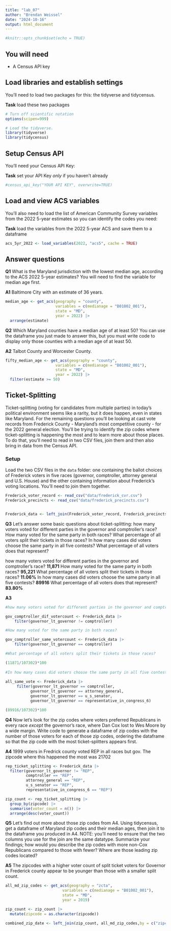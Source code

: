 ```yaml
---
title: "lab_07"
author: "Brendan Weissel"
date: "2024-10-16"
output: html_document
---
```


```r
#knitr::opts_chunk$set(echo = TRUE)
```

## You will need

-   A Census API key

## Load libraries and establish settings

You'll need to load two packages for this: the tidyverse and tidycensus.

**Task** load these two packages

```r
# Turn off scientific notation
options(scipen=999)

# Load the tidyverse.
library(tidyverse)
library(tidycensus)
```

## Setup Census API

You'll need your Census API Key:

**Task** set your API Key *only* if you haven't already

```r
#census_api_key("YOUR API KEY", overwrite=TRUE)
```

## Load and view ACS variables

You'll also need to load the list of American Community Survey variables from the 2022 5-year estimates so you can identify the codes you need:

**Task** load the variables from the 2022 5-year ACS and save them to a dataframe

```r
acs_5yr_2022 <- load_variables(2022, "acs5", cache = TRUE)
```

## Answer questions

**Q1** What is the Maryland jurisdiction with the lowest median age, according to the ACS 2022 5-year estimates? You will need to find the variable for median age first.
 
**A1** Baltimore City with an estimate of 36 years. 

```r
median_age <- get_acs(geography = "county",
                      variables = c(medianage = "B01002_001"),
                      state = "MD",
                      year = 2022) |> 
  arrange(estimate)
```

**Q2** Which Maryland counties have a median age of at least 50? You can use the dataframe you just made to answer this, but you must write code to display only those counties with a median age of at least 50.

**A2** Talbot County and Worcester County. 

```r
fifty_median_age <- get_acs(geography = "county",
                      variables = c(medianage = "B01002_001"),
                      state = "MD",
                      year = 2022) |> 
  filter(estimate >= 50)
```

## Ticket-Splitting

Ticket-splitting (voting for candidates from multiple parties) in today's political environment seems like a rarity, but it does happen, even in states like Maryland. For the remaining questions you'll be looking at cast vote records from Frederick County - Maryland's most competitive county - for the 2022 general election. You'll be trying to identify the zip codes where ticket-splitting is happening the most and to learn more about those places. To do that, you'll need to read in two CSV files, join them and then also bring in data from the Census API.

### Setup

Load the two CSV files in the `data` folder: one containing the ballot choices of Frederick voters in five races (governor, comptroller, attorney general and U.S. House) and the other containing information about Frederick's voting locations. You'll need to join them together.

```r
Frederick_voter_record <- read_csv("data/frederick_cvr.csv")
Frederick_precincts <- read_csv("data/frederick_precincts.csv")


Frederick_data <- left_join(Frederick_voter_record, Frederick_precincts)
```

**Q3** Let's answer some basic questions about ticket-splitting: how many voters voted for different parties in the governor and comptroller's race? How many voted for the same party in both races? What percentage of all voters split their tickets in those races? In how many cases did voters choose the same party in all five contests? What percentage of all voters does that represent?

how many voters voted for different parties in the governor and comptroller's race? **11,871**
How many voted for the same party in both races? **95,221**
What percentage of all voters split their tickets in those races? **11.06%**
In how many cases did voters choose the same party in all five contests? **89916**
What percentage of all voters does that represent? **83.80%**

**A3**

```r
#how many voters voted for different parties in the governor and comptroller's race?

gov_comptroller_dif_votercount <- Frederick_data |> 
    filter(governor_lt_governor != comptroller) 

#How many voted for the same party in both races?

gov_comptroller_same_votercount <- Frederick_data |> 
    filter(governor_lt_governor == comptroller) 

#What percentage of all voters split their tickets in those races?

(11871/107302)*100
  
#In how many cases did voters choose the same party in all five contests?
  
all_same_vote <- Frederick_data |> 
     filter(governor_lt_governor == comptroller, 
           governor_lt_governor == attorney_general,
           governor_lt_governor == u_s_senator,
           governor_lt_governor == representative_in_congress_6)

(89916/107302)*100

```

**Q4** Now let's look for the zip codes where voters preferred Republicans in every race *except* the governor's race, where Dan Cox lost to Wes Moore by a wide margin. Write code to generate a dataframe of zip codes with the number of those voters for each of those zip codes, ordering the dataframe so that the zip code with the most ticket-splitters appears first. 


**A4** 1999 voters in Fredrick county voted REP in all races but gov. The zipcode where this happened the most was 21702

```r
rep_ticket_splitting <- Frederick_data |> 
  filter(governor_lt_governor != "REP", 
         comptroller == "REP",  
         attorney_general == "REP",     
         u_s_senator == "REP",           
         representative_in_congress_6 == "REP") 

zip_count <- rep_ticket_splitting |> 
  group_by(zipcode) |> 
  summarise(voter_count = n()) |> 
  arrange(desc(voter_count)) 

```

**Q5** Let's find out more about those zip codes from A4. Using tidycensus, get a dataframe of Maryland zip codes and their median ages, then join it to the dataframe you produced in A4. NOTE: you'll need to ensure that the two columns you use for the join are the same datatype. Summarize your findings; how would you describe the zip codes with more non-Cox Republicans compared to those with fewer? Where are those leading zip codes located?



**A5** The zipcodes with a higher voter count of split ticket voters for Governor in Frederick county appear to be younger than those with a smaller split count. 

```r
all_md_zip_codes <- get_acs(geography = "zcta",
                         variables = c(medianage = "B01002_001"),
                         state = "MD",
                         year = 2019)

zip_count <- zip_count |> 
  mutate(zipcode = as.character(zipcode)) 

combined_zip_date <- left_join(zip_count, all_md_zip_codes,by = c("zipcode" = "GEOID"))
```
